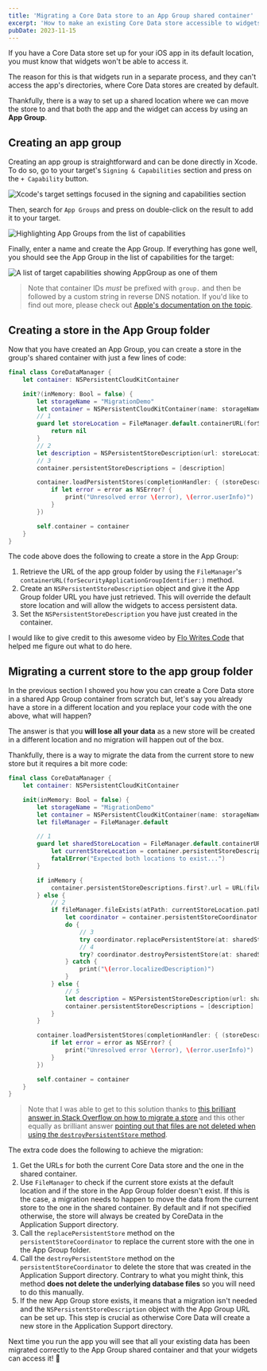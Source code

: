 ```yaml
---
title: 'Migrating a Core Data store to an App Group shared container'
excerpt: 'How to make an existing Core Data store accessible to widgets without losing any existing data.'
pubDate: 2023-11-15
---
```


If you have a Core Data store set up for your iOS app in its default location, you must know that widgets won't be able to access it.

The reason for this is that widgets run in a separate process, and they can't access the app's directories, where Core Data stores are created by default.

Thankfully, there is a way to set up a shared location where we can move the store to and that both the app and the widget can access by using an **App Group**.

## Creating an app group

Creating an app group is straightforward and can be done directly in Xcode. To do so, go to your target's `Signing & Capabilities` section and press on the `+ Capability` button.

![Xcode's target settings focused in the signing and capabilities section](/assets/posts/core-data-migration-app-group/signing-and-capabilities.webp)

Then, search for `App Groups` and press on double-click on the result to add it to your target.

![Highlighting App Groups from the list of capabilities](/assets/posts/core-data-migration-app-group/app-groups.webp)

Finally, enter a name and create the App Group. If everything has gone well, you should see the App Group in the list of capabilities for the target:

![A list of target capabilities showing AppGroup as one of them](/assets/posts/core-data-migration-app-group/capabilities-list.webp)

> Note that container IDs _must_ be prefixed with `group.` and then be followed by a custom string in reverse DNS notation. If you'd like to find out more, please check out [Apple's documentation on the topic](https://developer.apple.com/documentation/xcode/configuring-app-groups).

## Creating a store in the App Group folder

Now that you have created an App Group, you can create a store in the group's shared container with just a few lines of code:

```swift:CoreDataManager.swift
final class CoreDataManager {
    let container: NSPersistentCloudKitContainer

    init?(inMemory: Bool = false) {
        let storageName = "MigrationDemo"
        let container = NSPersistentCloudKitContainer(name: storageName)
        // 1
        guard let storeLocation = FileManager.default.containerURL(forSecurityApplicationGroupIdentifier: "group.dev.polpiella.MigrationDemo")?.appendingPathComponent("\(storageName).sqlite") else {
            return nil
        }
        // 2
        let description = NSPersistentStoreDescription(url: storeLocation)
        // 3
        container.persistentStoreDescriptions = [description]

        container.loadPersistentStores(completionHandler: { (storeDescription, error) in
            if let error = error as NSError? {
                print("Unresolved error \(error), \(error.userInfo)")
            }
        })

        self.container = container
    }
}
```

The code above does the following to create a store in the App Group:

1. Retrieve the URL of the app group folder by using the `FileManager`'s `containerURL(forSecurityApplicationGroupIdentifier:)` method.
2. Create an `NSPersistentStoreDescription` object and give it the App Group folder URL you have just retrieved. This will override the default store location and will allow the widgets to access persistent data.
3. Set the `NSPersistentStoreDescription` you have just created in the container.

I would like to give credit to this awesome video by [Flo Writes Code](https://twitter.com/FloWritesCode) that helped me figure out what to do here.


<YoutubeVideo id="FV_3kiRF90g" client:visible />

## Migrating a current store to the app group folder

In the previous section I showed you how you can create a Core Data store in a shared App Group container from scratch but, let's say you already have a store in a different location and you replace your code with the one above, what will happen?

The answer is that you **will lose all your data** as a new store will be created in a different location and no migration will happen out of the box.

Thankfully, there is a way to migrate the data from the current store to new store but it requires a bit more code:

```swift:CoreDataManager.swift
final class CoreDataManager {
    let container: NSPersistentCloudKitContainer

    init(inMemory: Bool = false) {
        let storageName = "MigrationDemo"
        let container = NSPersistentCloudKitContainer(name: storageName)
        let fileManager = FileManager.default

        // 1
        guard let sharedStoreLocation = FileManager.default.containerURL(forSecurityApplicationGroupIdentifier: "group.dev.polpiella.MigrationDemo")?.appendingPathComponent("\(storageName).sqlite"),
            let currentStoreLocation = container.persistentStoreDescriptions.first?.url else {
            fatalError("Expected both locations to exist...")
        }

        if inMemory {
            container.persistentStoreDescriptions.first?.url = URL(fileURLWithPath: "/dev/null")
        } else {
            // 2
            if fileManager.fileExists(atPath: currentStoreLocation.path) && !fileManager.fileExists(atPath: sharedStoreLocation.path) {
                let coordinator = container.persistentStoreCoordinator
                do {
                    // 3
                    try coordinator.replacePersistentStore(at: sharedStoreLocation, destinationOptions: nil, withPersistentStoreFrom: currentStoreLocation, sourceOptions: nil, type: .sqlite)
                    // 4
                    try? coordinator.destroyPersistentStore(at: sharedStoreLocation, type: .sqlite, options: nil)
                } catch {
                    print("\(error.localizedDescription)")
                }
            } else {
                // 5
                let description = NSPersistentStoreDescription(url: sharedStoreLocation)
                container.persistentStoreDescriptions = [description]
            }
        }

        container.loadPersistentStores(completionHandler: { (storeDescription, error) in
            if let error = error as NSError? {
                print("Unresolved error \(error), \(error.userInfo)")
            }
        })

        self.container = container
    }
}
```

> Note that I was able to get to this solution thanks to [this brilliant answer in Stack Overflow on how to migrate a store](https://stackoverflow.com/a/72480066) and this other equally as brilliant answer [pointing out that files are not deleted when using the `destroyPersistentStore` method](https://stackoverflow.com/a/72585271).

The extra code does the following to achieve the migration:

1. Get the URLs for both the current Core Data store and the one in the shared container.
2. Use `FileManager` to check if the current store exists at the default location and if the store in the App Group folder doesn't exist. If this is the case, a migration needs to happen to move the data from the current store to the one in the shared container. By default and if not specified otherwise, the store will always be created by CoreData in the Application Support directory.
3. Call the `replacePersistentStore` method on the `persistentStoreCoordinator` to replace the current store with the one in the App Group folder.
4. Call the `destroyPersistentStore` method on the `persistentStoreCoordinator` to delete the store that was created in the Application Support directory. Contrary to what you might think, this method **does not delete the underlying database files** so you will need to do this manually.
5. If the new App Group store exists, it means that a migration isn't needed and the `NSPersistentStoreDescription` object with the App Group URL can be set up. This step is crucial as otherwise Core Data will create a new store in the Application Support directory.

Next time you run the app you will see that all your existing data has been migrated correctly to the App Group shared container and that your widgets can access it! 🎉
